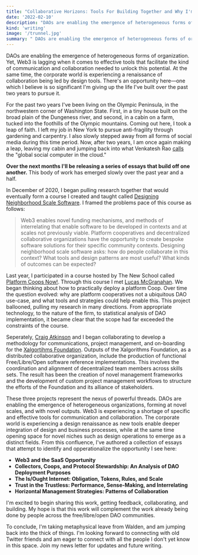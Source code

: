 ```yaml
---
title: "Collaborative Horizons: Tools For Building Together and Why I'm Leaving my Cabin in the Woods"
date: '2022-02-10'
description: "DAOs are enabling the emergence of heterogeneous forms of organization. Yet Web3 is lagging when it comes to effective tools that facilitate the kind of communication and collaboration needed to unlock this potential. At the same time, the corporate world is experiencing a renaissance of collaboration. There's an opportunity here—one which I believe is so significant I'm giving up the life I've built over the past two years to pursue it."
kind: 'writing'
image: '/trunnel.jpg'
summary: " DAOs are enabling the emergence of heterogeneous forms of organization. Yet Web3 is lagging when it comes to effective tools that facilitate the kind of communication and collaboration needed to unlock this potential. At the same time, the corporate world is experiencing a renaissance of collaboration. There's an opportunity here—one which I believe is so significant I'm giving up the life I've built over the past two years to pursue it."
---
```


 DAOs are enabling the emergence of heterogeneous forms of organization. Yet, Web3 is lagging when it comes to effective tools that facilitate the kind of communication and collaboration needed to unlock this potential. At the same time, the corporate world is experiencing a renaissance of collaboration being led by design tools. There's an opportunity here—one which I believe is so significant I'm giving up the life I've built over the past two years to pursue it. 

For the past two years I've been living on the Olympic Peninsula, in the northwestern corner of Washington State. First, in a tiny house built on the broad plain of the Dungeness river, and second, in a cabin on a farm, tucked into the foothills of the Olympic mountains. Coming out here, I took a leap of faith. I left my job in New York to pursue anti-fragility through gardening and carpentry. I also slowly stepped away from all forms of social media during this time period. Now, after two years, I am once again making a leap, leaving my cabin and jumping back into what Venkatesh Rao [calls](https://studio.ribbonfarm.com/p/against-waldenponding?utm_source=url) the "global social computer in the cloud." 

**Over the next months I'll be releasing a series of essays that build off one another.** This body of work has emerged slowly over the past year and a half.  

In December of 2020, I began pulling research together that would eventually form a course I created and taught called [Designing Neighborhood Scale Software](/projects/neighborhood-software). I framed the problems pace of this course as follows: 

> Web3 enables novel funding mechanisms, and methods of interrelating that enable software to be developed in contexts and at scales not previously viable. Platform cooperatives and decentralized collaborative organizations have the opportunity to create bespoke software solutions for their specific community contexts. Designing neighborhood scale software asks: how do people collaborate in this context? What tools and design patterns are most useful? What kinds of outcomes can be expected?

Last year, I participated in a course hosted by The New School called [Platform Coops Now!](https://blogs.newschool.edu/news/2020/06/platform-cooperatives-now-an-online-course-to-foster-platform-cooperatives-throughout-the-world/). Through this course I met [Lucas McGranahan](https://www.linkedin.com/in/lucasmcgranahan/). We began thinking about how to practically deploy a platform Coop. Over time the question evolved: why are platform cooperatives not a ubiquitous DAO use-case, and what tools and strategies could help enable this. This project ballooned, pulling my research in many directions. From appropriate technology, to the nature of the firm, to statistical analysis of DAO implementation, it became clear that the scope had far exceeded the constraints of the course. 

Seperately, [Craig Atkinson](https://www.linkedin.com/in/craigaatkinson/) and I began collaborating to develop a methodology for communications, project management, and on-boarding for the [Xalgortihms Foundation](https://xalgorithms.org). Outputs of the Xalgorithms Foundation, as a distributed collaborative organization, include the production of functional Free/Libre/Open software reference implementations. This involves the coordination and alignment of decentralized team members across skills sets. The result has been the creation of novel management frameworks and the development of custom project management workflows to structure the efforts of the Foundation and its alliance of stakeholders.

These three projects represent the nexus of powerful threads. DAOs are enabling the emergence of heterogeneous organizations, forming at novel scales, and with novel outputs. Web3 is experiencing a shortage of specific and effective tools for communication and collaboration. The corporate world is experiencing a design renaissance as new tools enable deeper integration of design and business processes, while at the same time opening space for novel niches such as design operations to emerge as a distinct fields. From this confluence, I've authored a collection of essays that attempt to identify and opperationalize the opportunity I see here:

- **Web3 and the SaaS Opportunity**
- **Collectors, Coops, and Protocol Stewardship: An Analysis of DAO Deployment Purposes**
- **The Is/Ought Internet: Obligation, Tokens, Rules, and Scale**
- **Trust in the Trustless: Performance, Sense-Making, and Interrelating**
- **Horizontal Management Strategies: Patterns of Collaboration**

I'm excited to begin sharing this work, getting feedback, collaborating, and building. My hope is that this work will complement the work already being done by people across the free/libre/open DAO communities.

To conclude, I'm taking metaphysical leave from Walden, and am jumping back into the thick of things. I'm looking forward to connecting with old Twitter friends and am eager to connect with all the people I don't yet know in this space. Join my news letter for updates and future writing.




